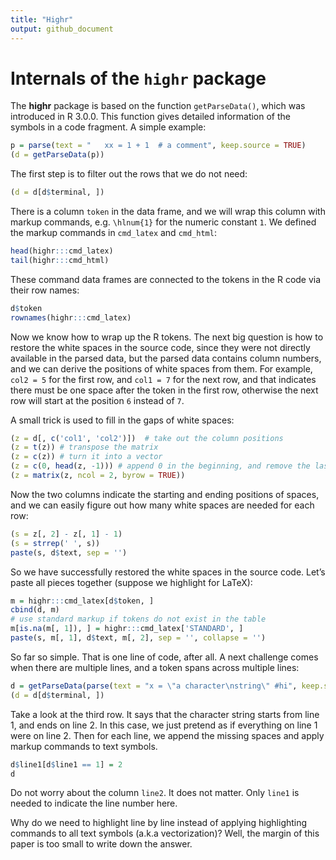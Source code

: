 ```yaml
---
title: "Highr"
output: github_document
---
```


<!--
%\VignetteEngine{knitr::docco_classic}
%\VignetteIndexEntry{Internals of the highr package}
-->

# Internals of the `highr` package

The **highr** package is based on the function `getParseData()`, which was
introduced in R 3.0.0. This function gives detailed information of the
symbols in a code fragment. A simple example:

```r
p = parse(text = "   xx = 1 + 1  # a comment", keep.source = TRUE)
(d = getParseData(p))
```

The first step is to filter out the rows that we do not need:

```r
(d = d[d$terminal, ])
```

There is a column `token` in the data frame, and we will wrap this column
with markup commands, e.g. `\hlnum{1}` for the numeric constant `1`. We
defined the markup commands in `cmd_latex` and `cmd_html`:

```r
head(highr:::cmd_latex)
tail(highr:::cmd_html)
```

These command data frames are connected to the tokens in the R code via
their row names:

```r
d$token
rownames(highr:::cmd_latex)
```

Now we know how to wrap up the R tokens. The next big question is how to
restore the white spaces in the source code, since they were not directly
available in the parsed data, but the parsed data contains column numbers,
and we can derive the positions of white spaces from them. For example,
`col2 = 5` for the first row, and `col1 = 7` for the next row, and that
indicates there must be one space after the token in the first row, otherwise
the next row will start at the position `6` instead of `7`.

A small trick is used to fill in the gaps of white spaces:

```r
(z = d[, c('col1', 'col2')])  # take out the column positions
(z = t(z)) # transpose the matrix
(z = c(z)) # turn it into a vector
(z = c(0, head(z, -1))) # append 0 in the beginning, and remove the last element
(z = matrix(z, ncol = 2, byrow = TRUE))
```

Now the two columns indicate the starting and ending positions of spaces,
and we can easily figure out how many white spaces are needed for each row:

```r
(s = z[, 2] - z[, 1] - 1)
(s = strrep(' ', s))
paste(s, d$text, sep = '')
```

So we have successfully restored the white spaces in the source code. Let's
paste all pieces together (suppose we highlight for LaTeX):

```r
m = highr:::cmd_latex[d$token, ]
cbind(d, m)
# use standard markup if tokens do not exist in the table
m[is.na(m[, 1]), ] = highr:::cmd_latex['STANDARD', ]
paste(s, m[, 1], d$text, m[, 2], sep = '', collapse = '')
```

So far so simple. That is one line of code, after all. A next challenge
comes when there are multiple lines, and a token spans across multiple lines:

```r
d = getParseData(parse(text = "x = \"a character\nstring\" #hi", keep.source = TRUE))
(d = d[d$terminal, ])
```

Take a look at the third row. It says that the character string starts from
line 1, and ends on line 2. In this case, we just pretend as if everything
on line 1 were on line 2. Then for each line, we append the missing spaces
and apply markup commands to text symbols.

```r
d$line1[d$line1 == 1] = 2
d
```

Do not worry about the column `line2`. It does not matter. Only `line1` is
needed to indicate the line number here.

Why do we need to highlight line by line instead of applying highlighting
commands to all text symbols (a.k.a vectorization)? Well, the margin of this
paper is too small to write down the answer.